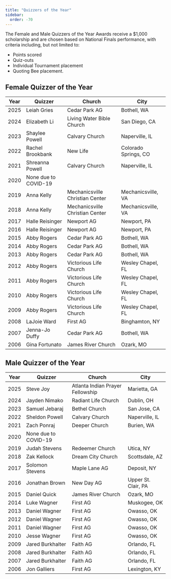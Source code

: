 ```yaml
---
title: "Quizzers of the Year"
sidebar:
  order: -70
---
```


The Female and Male Quizzers of the Year Awards receive a $1,000 scholarship and are chosen based on National Finals performance, with criteria including, but not limited to:

-   Points scored
-   Quiz-outs
-   Individual Tournament placement
-   Quoting Bee placement.

## Female Quizzer of the Year

| Year | Quizzer              | Church                          | City                 |
| ---- | -------------------- | ------------------------------- | -------------------- |
| 2025 | Leiah Gries          | Cedar Park AG                   | Bothell, WA          |
| 2024 | Elizabeth Li         | Living Water Bible Church       | San Diego, CA        |
| 2023 | Shaylee Powell       | Calvary Church                  | Naperville, IL       |
| 2022 | Rachel Brookbank     | New Life                        | Colorado Springs, CO |
| 2021 | Shreanna Powell      | Calvary Church                  | Naperville, IL       |
| 2020 | None due to COVID-19 |                                 |                      |
| 2019 | Anna Kelly           | Mechanicsville Christian Center | Mechanicsville, VA   |
| 2018 | Anna Kelly           | Mechanicsville Christian Center | Mechanicsville, VA   |
| 2017 | Halle Reisinger      | Newport AG                      | Newport, PA          |
| 2016 | Halle Reisinger      | Newport AG                      | Newport, PA          |
| 2015 | Abby Rogers          | Cedar Park AG                   | Bothell, WA          |
| 2014 | Abby Rogers          | Cedar Park AG                   | Bothell, WA          |
| 2013 | Abby Rogers          | Cedar Park AG                   | Bothell, WA          |
| 2012 | Abby Rogers          | Victorious Life Church          | Wesley Chapel, FL    |
| 2011 | Abby Rogers          | Victorious Life Church          | Wesley Chapel, FL    |
| 2010 | Abby Rogers          | Victorious Life Church          | Wesley Chapel, FL    |
| 2009 | Abby Rogers          | Victorious Life Church          | Wesley Chapel, FL    |
| 2008 | LaJoie Ward          | First AG                        | Binghamton, NY       |
| 2007 | Jenna-Jo Duffy       | Cedar Park AG                   | Bothell, WA          |
| 2006 | Gina Fortunato       | James River Church              | Ozark, MO            |

## Male Quizzer of the Year

| Year | Quizzer              | Church                           | City                |
| ---- | -------------------- | -------------------------------- | ------------------- |
| 2025 | Steve Joy            | Atlanta Indian Prayer Fellowship | Marietta, GA        |
| 2024 | Jayden Nimako        | Radiant Life Church              | Dublin, OH          |
| 2023 | Samuel Jebaraj       | Bethel Church                    | San Jose, CA        |
| 2022 | Sheldon Powell       | Calvary Church                   | Naperville, IL      |
| 2021 | Zach Ponraj          | Deeper Church                    | Burien, WA          |
| 2020 | None due to COVID-19 |                                  |                     |
| 2019 | Judah Stevens        | Redeemer Church                  | Utica, NY           |
| 2018 | Zak Kellock          | Dream City Church                | Scottsdale, AZ      |
| 2017 | Solomon Stevens      | Maple Lane AG                    | Deposit, NY         |
| 2016 | Jonathan Brown       | New Day AG                       | Upper St. Clair, PA |
| 2015 | Daniel Quick         | James River Church               | Ozark, MO           |
| 2014 | Luke Wagner          | First AG                         | Muskogee, OK        |
| 2013 | Daniel Wagner        | First AG                         | Owasso, OK          |
| 2012 | Daniel Wagner        | First AG                         | Owasso, OK          |
| 2011 | Daniel Wagner        | First AG                         | Owasso, OK          |
| 2010 | Jesse Wagner         | First AG                         | Owasso, OK          |
| 2009 | Jared Burkhalter     | Faith AG                         | Orlando, FL         |
| 2008 | Jared Burkhalter     | Faith AG                         | Orlando, FL         |
| 2007 | Jared Burkhalter     | Faith AG                         | Orlando, FL         |
| 2006 | Jon Galliers         | First AG                         | Lexington, KY       |
